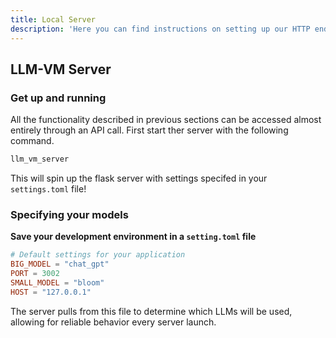 ```yaml
---
title: Local Server
description: 'Here you can find instructions on setting up our HTTP endpoint for completions'
---
```


## LLM-VM Server
### Get up and running

All the functionality described in previous sections can be accessed almost entirely through an API call. First start ther server with the following command.

```bash
llm_vm_server
```
This will spin up the flask server with settings specifed in your ```settings.toml``` file!

### Specifying your models
**Save your development environment in a ```setting.toml``` file**
```toml
# Default settings for your application
BIG_MODEL = "chat_gpt"
PORT = 3002
SMALL_MODEL = "bloom"
HOST = "127.0.0.1"
```
The server pulls from this file to determine which LLMs will be used, allowing for reliable behavior every server launch.
<Snippet file="github.mdx" />